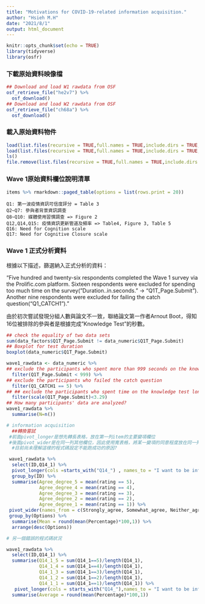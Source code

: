 ```yaml
---
title: "Motivations for COVID-19-related information acquisition."
author: "Hsieh M.H"
date: "2021/8/1"
output: html_document
---
```


```r
knitr::opts_chunk$set(echo = TRUE)
library(tidyverse)
library(osfr)
```

### 下載原始資料映像檔

```r
## Download and load W1 rawdata from OSF
osf_retrieve_file("he2v7") %>%
  osf_download()
## Download and load W2 rawdata from OSF
osf_retrieve_file("ch68a") %>%
  osf_download() 
```

### 載入原始資料物件

```r
load(list.files(recursive = TRUE,full.names = TRUE,include.dirs = TRUE,pattern = "*.Rdata")[1])
load(list.files(recursive = TRUE,full.names = TRUE,include.dirs = TRUE,pattern = "*.Rdata")[2])
ls()
file.remove(list.files(recursive = TRUE,full.names = TRUE,include.dirs = TRUE,pattern = "*.Rdata"))
```

### Wave 1原始資料欄位說明清單

```r
items %>% rmarkdown::paged_table(options = list(rows.print = 20))
```
```
Q1: 第一波疫情資訊可信度評分 = Table 3
Q2~Q7: 參與者背景資訊調查
Q8~Q10: 媒體使用習慣調查 => Figure 2
Q12,Q14,Q15: 疫情資訊更新管道及頻率 => Table4, Figure 3, Table 5
Q16: Need for Cognition scale
Q17: Need for Cognitive Closure scale

```
### Wave 1 正式分析資料

根據以下描述，篩選納入正式分析的資料：

"Five hundred and twenty-six respondents completed the Wave 1 survey via the Prolific.com platform. Sixteen respondents were excluded for spending too much time on the survey("Duration..in.seconds." -> "Q1T_Page.Submit"). Another nine respondents were excluded for failing the catch question("Q1_CATCH1")."

由於初次嘗試發現分組人數與論文不一致，聯絡論文第一作者Arnout Boot，得知16位被排除的參與者是根據完成"Knowledge Test"的秒數。

```r
## check the equality of two data sets
sum(data_factors$Q1T_Page.Submit != data_numeric$Q1T_Page.Submit)
## Boxplot for test duration
boxplot(data_numeric$Q1T_Page.Submit)

wave1_rawdata <- data_numeric %>% 
## exclude the participants who spent more than 999 seconds on the knowledge test
  filter(Q1T_Page.Submit < 999) %>%
## exclude the participants who failed the catch question
  filter(Q1_CATCH1 == 5) %>%
## ## exclude the participants who spent time on the knowledge test longer than 3.29 standardized time
  filter(scale(Q1T_Page.Submit)<3.29)
## How many participants' data are analyzed?
wave1_rawdata %>%
  summarise(N=n())
```


```r
# information acquisition
  ##轉換嘗試
 #前面pivot_longer是想先轉長表格，放在第一列item的主要變項欄位
 #後面pivot_wider是在同一列其他欄位，因此使用寬表格，將某一變項的同意程度放在同一列。
  #目前尚未理解這樣的程式碼設定不能跑成功的原因?

 wave1_rawdata %>%
  select(ID,Q14_1) %>%
  pivot_longer(cols =starts_with("Q14_") , names_to = "I want to be informed about the coronavirus", values_to = "rating" ) %>%
  group_by(ID) %>%
  summarise(Agree_degree_5 = mean(rating == 5),
            Agree_degree_4 = mean(rating == 4),
            Agree_degree_3 = mean(rating == 3),
            Agree_degree_2 = mean(rating == 2),
            Agree_degree_1 = mean(rating == 1)) %>%
 pivot_wider(names_from = c(Strongly_agree, Somewhat_agree, Neither_agree_nor_disagree, Somewhat_disagree, Strongly_disagree), values_from = score, names_sep = "") %>%
 group_by(Options) %>%
  summarise(Mean = round(mean(Percentage)*100,1)) %>%
  arrange(desc(Options))
```

```r
# 另一個錯誤的程式碼狀況

wave1_rawdata %>%
  select(ID,Q14_1) %>%
  summarise(Q14_1_5 = sum(Q14_1==5)/length(Q14_1),
            Q14_1_4 = sum(Q14_1==4)/length(Q14_1),
            Q14_1_3 = sum(Q14_1==3)/length(Q14_1),
            Q14_1_2 = sum(Q14_1==2)/length(Q14_1),
            Q14_1_1 = sum(Q14_1==1)/length(Q14_1)) %>%
   pivot_longer(cols = starts_with("Q14_"),names_to = "I want to be informed about the coronavirus", values_to = "Percentage") %>%
  summarise(Average = round(mean(Percentage)*100,1))
```

